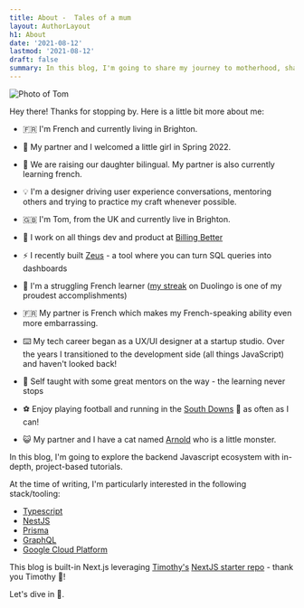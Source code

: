 ```yaml
---
title: About -  Tales of a mum
layout: AuthorLayout
h1: About
date: '2021-08-12'
lastmod: '2021-08-12'
draft: false
summary: In this blog, I'm going to share my journey to motherhood, share stories, recommend products I found helpful and other bits.
---
```


![Photo of Tom](/static/images/about.jpg)

Hey there! Thanks for stopping by.
Here is a little bit more about me:

- 🇫🇷 I'm French and currently living in Brighton.
- 👶 My partner and I welcomed a little girl in Spring 2022.
- 🧠 We are raising our daughter bilingual. My partner is also currently learning french.
- 💡 I'm a designer driving user experience conversations, mentoring others and trying to practice my craft whenever possible.

- 🇬🇧 I'm Tom, from the UK and currently live in Brighton.
- 💼 I work on all things dev and product at [Billing Better](https://billingbetter.co.uk/)
- ⚡️ I recently built [Zeus](https://zeusdash.com) - a tool where you can turn SQL queries into dashboards
- 🤪 I'm a struggling French learner ([my streak](https://www.duolingo.com/profile/tomwray13) on Duolingo is one of my proudest accomplishments)
- 🇫🇷 My partner is French which makes my French-speaking ability even more embarrassing.
- ⌨️ My tech career began as a UX/UI designer at a startup studio. Over the years I transitioned to the development side (all things JavaScript) and haven't looked back!
- 🧠 Self taught with some great mentors on the way - the learning never stops
- ⚽️ Enjoy playing football and running in the [South Downs](https://cmscdn.boutique-retreats.co.uk/Sussex/South%20Downs%20National%20Park/Scenery-2.jpg) 🌅 as often as I can!
- 😺 My partner and I have a cat named [Arnold](https://twitter.com/scalablecss/status/1261656062073200641?s=20) who is a little monster.

In this blog, I'm going to explore the backend Javascript ecosystem with in-depth, project-based tutorials.

At the time of writing, I'm particularly interested in the following stack/tooling:

- [Typescript](https://www.typescriptlang.org/)
- [NestJS](https://www.prisma.io/)
- [Prisma](https://www.prisma.io/)
- [GraphQL](https://graphql.org/)
- [Google Cloud Platform](https://cloud.google.com/)

This blog is built-in Next.js leveraging [Timothy's](https://twitter.com/timlrxxn) [NextJS starter repo](https://github.com/timlrx/tailwind-nextjs-starter-blog) - thank you Timothy 🤟!

Let's dive in 🤿.
